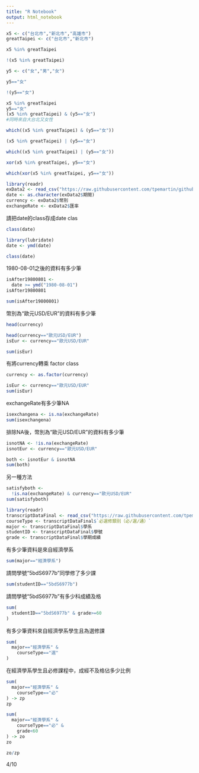 ```yaml
---
title: "R Notebook"
output: html_notebook
---
```


```r
x5 <- c("台北市","新北市","高雄市")
greatTaipei <- c("台北市","新北市")

x5 %in% greatTaipei

```

```r
!(x5 %in% greatTaipei)
```

```r
y5 <- c("女","男","女")

y5=="女"

```

```r
!(y5=="女")
```

```r
x5 %in% greatTaipei
y5=="女"
(x5 %in% greatTaipei) & (y5=="女")
#同時來自大台北又女性
```

```r
which((x5 %in% greatTaipei) & (y5=="女"))
```

```r
(x5 %in% greatTaipei) | (y5=="女")
```

```r
which((x5 %in% greatTaipei) | (y5=="女"))
```

```r
xor(x5 %in% greatTaipei, y5=="女")
```

```r
which(xor(x5 %in% greatTaipei, y5=="女"))
```

```r
library(readr)
exData2 <- read_csv("https://raw.githubusercontent.com/tpemartin/github-data/master/exData2.csv")
date <- as.character(exData2$期間)
currency <- exData2$幣別
exchangeRate <- exData2$匯率
```

請把date的class存成date clas

```r
class(date)
```

```r
library(lubridate)
date <- ymd(date)
```

```r
class(date)
```
1980-08-01之後的資料有多少筆
```r
isAfter19800801 <-
  date >= ymd("1980-08-01")
isAfter19800801
```

```r
sum(isAfter19800801)
```
幣別為“歐元USD/EUR”的資料有多少筆
```r
head(currency)

```

```r
head(currency=="歐元USD/EUR")
isEur <- currency=="歐元USD/EUR"
```

```r
sum(isEur)
```
有將currency轉乘 factor class
```r
currency <- as.factor(currency)
```

```r
isEur <- currency=="歐元USD/EUR"
sum(isEur)
```
exchangeRate有多少筆NA
```r
isexchangena <- is.na(exchangeRate)
sum(isexchangena)
```
排除NA後，幣別為“歐元USD/EUR”的資料有多少筆
```r
isnotNA <- !is.na(exchangeRate)
isnotEur <- currency=="歐元USD/EUR"
```

```r
both <- isnotEur & isnotNA
sum(both)
```
另一種方法
```r
satisfyboth <- 
  !is.na(exchangeRate) & currency=="歐元USD/EUR"
sum(satisfyboth)
```

```r
library(readr)
transcriptDataFinal <- read_csv("https://raw.githubusercontent.com/tpemartin/github-data/master/transcriptDataFinal.csv")
courseType <- transcriptDataFinal$`必選修類別（必∕選∕通）`
major <- transcriptDataFinal$學系
studentID <- transcriptDataFinal$學號
grade <- transcriptDataFinal$學期成績
```
有多少筆資料是來自經濟學系
```r
sum(major=="經濟學系")
```
請問學號“5bdS6977b”同學修了多少課
```r
sum(studentID=="5bdS6977b")
```
請問學號“5bdS6977b”有多少科成績及格
```r
sum(
  studentID=="5bdS6977b" & grade>=60
)
```
有多少筆資料來自經濟學系學生且為選修課
```r
sum(
  major=="經濟學系" &
    courseType=="選"
)
```
在經濟學系學生且必修課程中，成經不及格佔多少比例
```r
sum(
  major=="經濟學系" &
    courseType=="必"
) -> zp
zp

```

```r
sum(
  major=="經濟學系" &
    courseType=="必" &
    grade<60
) -> zo
zo
```

```r
zo/zp
```

4/10
